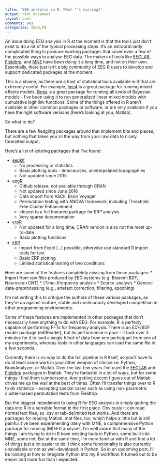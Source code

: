 ```yaml
---
title: 'EEG analysis in R: What ''s missing?'
output: html_document
layout: post
comments: yes
categories: [EEG,R]
---
```


An issue doing EEG analysis in R at the moment is that the tools just don't exist to do a lot of the typical processing steps. It's an extraordinarily complicated thing to produce working packages that cover even a few of the possible ways to analyse EEG data. The makers of tools like [EEGLAB](https://sccn.ucsd.edu/eeglab/), [Fieldtrip](http://www.fieldtriptoolbox.org/), and [MNE](http://martinos.org/mne/stable/index.html) have been doing it a long time, and not on their own. Essentially, there just isn't a big community of EEG R users to develop and support dedicated packages at the moment.

This is a shame, as there are a host of statistical tools available in R that are extremely useful. For example, [lme4](https://cran.r-project.org/web/packages/lme4/index.html) is a great package for running mixed-effects models. [Brms](https://cran.r-project.org/web/packages/brms/index.html) is a great package for running all kinds of Bayesian  models - I've been using it to run generalized linear mixed models with cumulative logit link functions. Some of the things offered in R aren't available in other common packages or software, or are only available if you have the right software versions (here's looking at you, Matlab).

So what to do?

There are a few fledgling packages around that implement bits and pieces, but nothing that takes you all the way from your raw data to nicely formatted output.

Here's a list of existing packages that I've found:

* [eegkit](https://cran.r-project.org/web/packages/eegkit/index.html)
  + No processing or statistics
  + Basic plotting tools - timecourses, uninterpolated topographies
  + Not updated since 2015
* [eegR](https://github.com/tdeenes/eegR)
  + Github release, not available through CRAN
  + Not updated since June 2016
  + Data import from ASCII, Brain Voyager
  + Permutation testing with ANOVA framework, including Threshold Free Cluster Enhancement
  + closest to a full featured package for ERP analysis
  + Very sparse documentation
* [erpR](https://cran.r-project.org/web/packages/erpR/index.html)
  + Not updated for a long time, CRAN version is also not the most up-to-date
  + Basic plotting functions
* [ERP](https://erpinr.org/)
  + Import from Excel (...) possible, otherwise use standard R import tools for text
  + Basic ERP plotting
  + Limited statistical testing of two conditions

Here are some of the features completely missing from these packages:
* Import from raw files produced by EEG systems (e.g. Biosemi BDF, Neuroscan CNT)
* (Time-)frequency analysis
* Source-analysis
* General data-preprocessing (e.g., artefact correction, filtering, epoching)

I'm not writing this to critique the authors of these various packages, as they're up against mature, stable and continuously developed competition in other programming environments. 

Some of these features are implemented in other packages that don't necessarily have anything to do with EEG. For example, R is perfecly capable of performing FFTs for frequency analysis. There is an EDF/BDF reader package (edfReader), but its performance is poor - it took over 3 minutes for it to load a *single block* of data from one participant from one of my experiments, whereas tools in other languages can load the same file in a few seconds.

Currently there is no way to do the full pipeline in R itself, so you'll have to do at least some work in your other weapon of choice i.e. Python, BrainAnalyzer, or Matlab. Over the last few years I've used the [EEGLAB](https://sccn.ucsd.edu/eeglab/) and [Fieldtrip](http://www.fieldtriptoolbox.org/) packages in Matlab. They're fantastic in a lot of ways, but for some things I find them cumbersome. And getting decent figures out of Matlab drives me up the wall at the best of times. Often I'll transfer things over to R to do statistics - excepting special cases such as using non-parametric cluster-based permutation tests from Fieldtrip. 

But the biggest impediment to using R for EEG analysis is simply getting the data into R in a sensible format in the first place. Obviously it can read normal text files, so .csv or tab-delimited text works. And there are packages for reading Matlab .mat files, too, which helps a little but is still painful. I've been experimenting lately with MNE, a comprehensive Python package for running (M)EEG analyses. I'm well aware that many of the things I am trying to do in R have existing tools in Python, some built into MNE, some not. But at the same time, I'm more familiar with R and find a lot of things just a lot easier to do; I think some functionality is also currently unavailable or not as well-developed in Python. So in an upcoming post, I'll be looking at how to integrate Python into my R workflow. It turned out to be easier and more fun than I expected.
